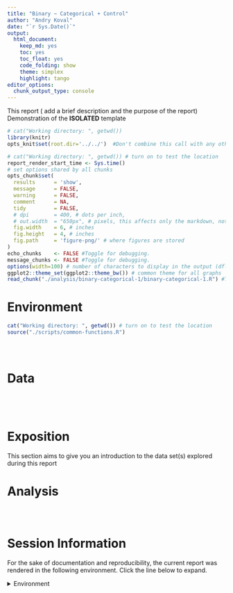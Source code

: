 ```yaml
---
title: "Binary ~ Categorical + Control"
author: "Andry Koval"
date: "`r Sys.Date()`"
output:
  html_document:
    keep_md: yes
    toc: yes
    toc_float: yes
    code_folding: show
    theme: simplex
    highlight: tango
editor_options: 
  chunk_output_type: console
---
```


This report ( add a brief description and the purpose of the report)
Demonstration of the __ISOLATED__ template

<!--  Set the working directory to the repository's base directory; this assumes the report is nested inside of two directories.-->
```r
# cat("Working directory: ", getwd())
library(knitr)
opts_knit$set(root.dir='../../')  #Don't combine this call with any other chunk -especially one that uses file paths.
```

```r
# cat("Working directory: ", getwd()) # turn on to test the location
report_render_start_time <- Sys.time()
# set options shared by all chunks
opts_chunk$set(
  results      = 'show',
  message      = FALSE,
  warning      = FALSE,
  comment      = NA,
  tidy         = FALSE,
  # dpi        = 400, # dots per inch,
  # out.width  = "650px", # pixels, this affects only the markdown, not the underlying png file.  The height will be scaled appropriately.
  fig.width    = 6, # inches
  fig.height   = 4, # inches
  fig.path     = 'figure-png/' # where figures are stored
)
echo_chunks    <- FALSE #Toggle for debugging.
message_chunks <- FALSE #Toggle for debugging.
options(width=100) # number of characters to display in the output (dflt = 80)
ggplot2::theme_set(ggplot2::theme_bw()) # common theme for all graphs
read_chunk("./analysis/binary-categorical-1/binary-categorical-1.R") #This allows knitr to call chunks tagged in the underlying *.R file.
```

# Environment
<!-- Load the sources.  Suppress the output when loading sources. --> 
```r
cat("Working directory: ", getwd()) # turn on to test the location
source("./scripts/common-functions.R")
```

<!-- Load packages, or at least verify they're available on the local machine.  Suppress the output when loading packages. -->
```r
```


```r
```


<!-- Load any Global functions and variables declared in the R file.  Suppress the output. --> 
```r
```

# Data
```r
```

```r
```

```r
```

```r
```

# Exposition
This section aims to give you an introduction to the data set(s) explored during this report

# Analysis 

```r
```


```r
```

```r
```

Session Information {#session-info}
===========================================================================

For the sake of documentation and reproducibility, the current report was rendered in the following environment.  Click the line below to expand.

<details>
  <summary>Environment <span class="glyphicon glyphicon-plus-sign"></span></summary>
```r
if( requireNamespace("devtools", quietly = TRUE) ) {
  devtools::session_info()
} else {
  sessionInfo()
}
```
</details>


